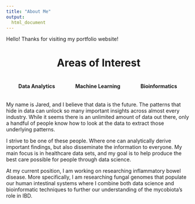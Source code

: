 ```yaml
---
title: "About Me"
output: 
  html_document
---
```


Hello! Thanks for visiting my portfolio website!

<center> <h1> Areas of Interest </h1> </center>

<style>
/* (A) FLEX CONTAINER */
.wrap-flex { display: flex; }
 
/* (B) NOT IMPORTANT - COSMETICS */
.wrap-flex > * {
  width: 33%;
}
</style>
 
<!-- (C) THE HTML -->
<div class="wrap-flex">
  <center><h4>Data Analytics</h4></center>
  <center><h4>Machine Learning</h4></center>
  <center><h4>Bioinformatics</h4></center>
</div>

My name is Jared, and I believe that data is the future. The patterns that hide in data can unlock so many important insights across almost every industry. While it seems there is an unlimited amount of data out there, only a handful of people know how to look at the data to extract those underlying patterns.

I strive to be one of these people. Where one can analytically derive important findings, but also disseminate the information to everyone. My main focus is in healthcare data sets, and my goal is to help produce the best care possible for people through data science. 

At my current position, I am working on researching inflammatory bowel disease. More specifically, I am researching fungal genomes that populate our human intestinal systems where I combine both data science and bioinformatic techniques to further our understanding of the mycobiota's role in IBD.  